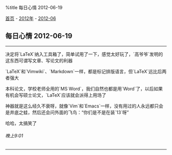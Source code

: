 %title 每日心情 2012-06-19

[[../../../index|首页]] - [[../index|2012年]] - [[index|2012-06]]
==每日心情 2012-06-19==
----
决定将`LaTeX`纳入工具箱了，简单试用了一下，感觉太好玩了，`高爷爷`发明的这东西可谓写文章、写论文的利器

`LaTeX`和`Vimwiki`、`Markdown`一样，都是标记排版语言，但`LaTeX`远比后两者强大

本科论文，学校老师全用的`MS Word`，我们自然也都是用`Word`了，以后如果有机会写硕士论文，`LaTeX`应该就会派得上用场了

神器就是这么经久不衰呀，就像`Vim`和`Emacs`一样，没有用过的人永远都只会是井底之蛙，然后还会问外面的飞鸟：“你们是不是在装`13`呀”

哈哈，太搞笑了
======晚上9:01======
----
